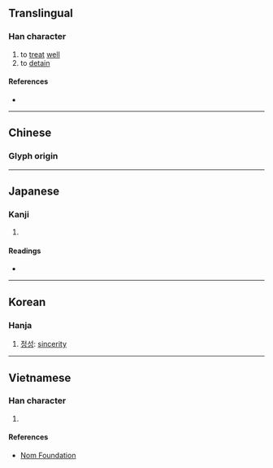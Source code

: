 {{character info/new}}
==Translingual==

===Han character===
{{Han char|rn=76|rad=欠|as=07|sn=11|four=|canj=PKNO|ids=⿰𠤕欠}}

# to [[treat]] [[well]]
# to [[detain]]

====References====
* {{Han ref|kx=0568.020|dkj=16085|dj=0956.150|hdz=32140.090|uh=6B35|ud=27445}}

----

==Chinese==
{{zh-forms}}

===Glyph origin===
{{Han etym}}
{{zh-see|款|v}}

----

==Japanese==

===Kanji===
{{ja-kanji|grade=|rs=欠07}}

# {{defn|lang=ja|sort=欠07}}

====Readings====
* {{ja-readings|on=[[かん]] (kan)|kun=}}

----

==Korean==

===Hanja===
{{ko-hanja|hangeul=관|eumhun=|rv=gwan|mr=kwan|y=kwan}}

# [[정성]]: [[sincerity]]

----

==Vietnamese==

===Han character===
{{vi-readings|rs=欠07| hanviet = khoản}}

# {{defn|lang=vi|sort=欠07}}

====References====
* [http://nomfoundation.org/common/nom_details.php?codepoint=6b35 Nom Foundation]